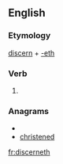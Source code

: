 ==English==

===Etymology===
[[discern]] + [[-eth]]

===Verb===
{{en-verb form}}

# {{archaic third-person singular of|discern}}

===Anagrams===
* {{alphagram|cdeehinrst}}
* [[christened#English|christened]]


[[fr:discerneth]]